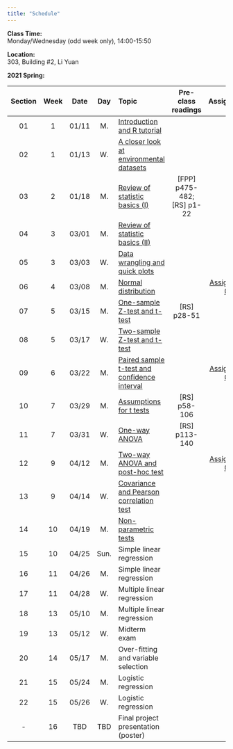 ---
title: "Schedule"
---
**Class Time:**   
Monday/Wednesday (odd week only), 14:00-15:50

**Location:**   
303, Building #2, Li Yuan

**2021 Spring:**

Section|Week|Date |Day  | Topic                                                                                      |Pre-class readings          |Assignment    |
|:----:|:--:|:---:|:---:|:-------------------------------------------------------------------------------------------|:--------------------------:|:------------:|
|01    |1   |01/11|M.   |[Introduction and R tutorial](https://zhu-group.github.io/ese335/S01.html)                  |                            |              |
|02    |1   |01/13|W.   |[A closer look at environmental datasets](https://zhu-group.github.io/ese335/S02.html)      |                            |              |
|03    |2   |01/18|M.   |[Review of statistic basics (I)](https://zhu-group.github.io/ese335/S03.html)               | [FPP] p475-482; [RS] p1-22 |              |
|04    |3   |03/01|M.   |[Review of statistic basics (II)](https://zhu-group.github.io/ese335/S04.html)              |                            |              |
|05    |3   |03/03|W.   |[Data wrangling and quick plots](https://zhu-group.github.io/ese335/S05.html)               |                            |              |
|06    |4   |03/08|M.   |[Normal distribution](https://zhu-group.github.io/ese335/S06.html)                          |                            | [Assignment 01](https://zhu-group.github.io/ese335/download/Assignment_01.pdf)                                                                                               |
|07    |5   |03/15|M.   |[One-sample Z-test and t-test](https://zhu-group.github.io/ese335/S07.html)                 | [RS] p28-51                |              |
|08    |5   |03/17|W.   |[Two-sample Z-test and t-test](https://zhu-group.github.io/ese335/S08.html)                 |                            |              |
|09    |6   |03/22|M.   |[Paired sample t-test and confidence interval](https://zhu-group.github.io/ese335/S09.html) |                            | [Assignment 02](https://zhu-group.github.io/ese335/download/Assignment_02.pdf)                                                                                               |
|10    |7   |03/29|M.   |[Assumptions for t tests](https://zhu-group.github.io/ese335/S10.html)                      | [RS] p58-106               |              |
|11    |7   |03/31|W.   |[One-way ANOVA](https://zhu-group.github.io/ese335/S11.html)                                | [RS] p113-140              |              |
|12    |9   |04/12|M.   |[Two-way ANOVA and post-hoc test](https://zhu-group.github.io/ese335/S12.html)              |                            | [Assignment 03](https://zhu-group.github.io/ese335/download/Assignment_03.pdf)            |
|13    |9   |04/14|W.   |[Covariance and Pearson correlation test](https://zhu-group.github.io/ese335/S13.html)      |                            |              |
|14    |10  |04/19|M.   |[Non-parametric tests](https://zhu-group.github.io/ese335/S14.html)                         |                            |              |
|15    |10  |04/25|Sun. |Simple linear regression                    |              |              |
|16    |11  |04/26|M.   |Simple linear regression                    |              |              |
|17    |11  |04/28|W.   |Multiple linear regression                  |              |              |
|18    |13  |05/10|M.   |Multiple linear regression                  |              |              |
|19    |13  |05/12|W.   |Midterm exam                                |              |              |
|20    |14  |05/17|M.   |Over-fitting and variable selection         |              |              |
|21    |15  |05/24|M.   |Logistic regression                         |              |              |
|22    |15  |05/26|W.   |Logistic regression                         |              |              |  
|-     |16  |TBD  |TBD  |Final project presentation (poster)         |              |              |
